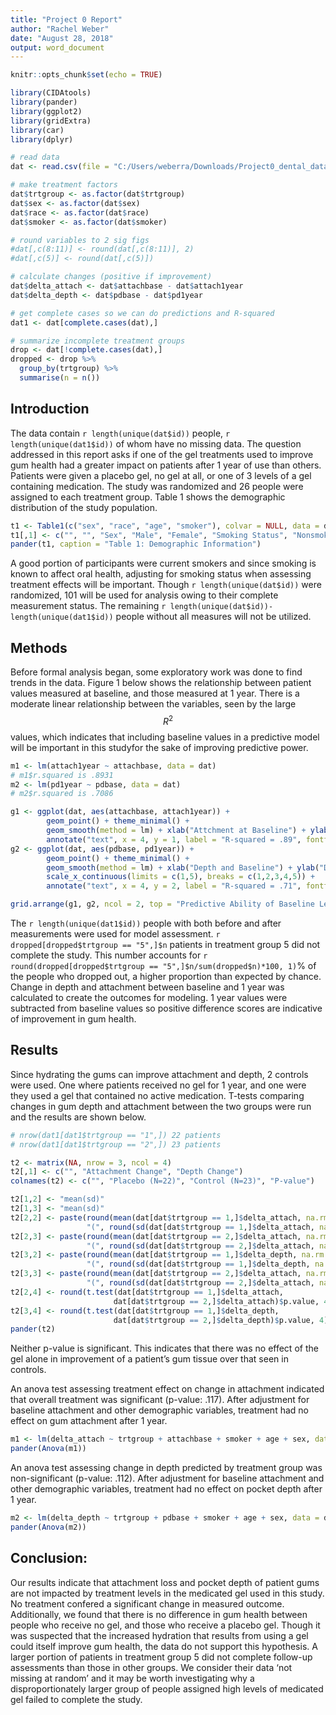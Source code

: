 ---
title: "Project 0 Report"
author: "Rachel Weber"
date: "August 28, 2018"
output: word_document
---

```{r setup, include=FALSE}
knitr::opts_chunk$set(echo = TRUE)

library(CIDAtools)
library(pander)
library(ggplot2)
library(gridExtra)
library(car)
library(dplyr)
```

```{r, echo = F}
# read data
dat <- read.csv(file = "C:/Users/weberra/Downloads/Project0_dental_data.csv", header = T)

# make treatment factors
dat$trtgroup <- as.factor(dat$trtgroup)
dat$sex <- as.factor(dat$sex)
dat$race <- as.factor(dat$race)
dat$smoker <- as.factor(dat$smoker)

# round variables to 2 sig figs
#dat[,c(8:11)] <- round(dat[,c(8:11)], 2)
#dat[,c(5)] <- round(dat[,c(5)])

# calculate changes (positive if improvement)
dat$delta_attach <- dat$attachbase - dat$attach1year
dat$delta_depth <- dat$pdbase - dat$pd1year

# get complete cases so we can do predictions and R-squared
dat1 <- dat[complete.cases(dat),]

# summarize incomplete treatment groups
drop <- dat[!complete.cases(dat),]
dropped <- drop %>% 
  group_by(trtgroup) %>% 
  summarise(n = n())

```

## Introduction

The data contain `r length(unique(dat$id))` people, `r length(unique(dat1$id))` of whom have no missing data. The question addressed in this report asks if one of the gel treatments used to improve gum health had a greater impact on patients after 1 year of use than others. Patients were given a placebo gel, no gel at all, or one of 3 levels of a gel containing medication. The study was randomized and 26 people were assigned to each treatment group. Table 1 shows the demographic distribution of the study population.

```{r, echo = F}
t1 <- Table1(c("sex", "race", "age", "smoker"), colvar = NULL, data = dat, verbose = T)
t1[,1] <- c("", "", "Sex", "Male", "Female", "Smoking Status", "Nonsmoker", "Smoker", "Missing", "Race", "Native American", "African American", "Asian", "White", "", "Age", "Missing")
pander(t1, caption = "Table 1: Demographic Information")
```

A good portion of participants were current smokers and since smoking is known to affect oral health, adjusting for smoking status when assessing treatment effects will be important.  Though `r length(unique(dat$id))` were randomized, 101 will be used for analysis owing to their complete measurement status. The remaining `r length(unique(dat$id))-length(unique(dat1$id))` people without all measures will not be utilized.

## Methods
Before formal analysis began, some exploratory work was done to find trends in the data. Figure 1 below shows the relationship between patient values measured at baseline, and those measured at 1 year. There is a moderate linear relationship between the variables, seen by the large $$R^2$$ values, which indicates that including baseline values in a predictive model will be important in this studyfor the sake of improving predictive power.

```{r, echo = F}
m1 <- lm(attach1year ~ attachbase, data = dat)
# m1$r.squared is .8931
m2 <- lm(pd1year ~ pdbase, data = dat)
# m2$r.squared is .7086

g1 <- ggplot(dat, aes(attachbase, attach1year)) + 
        geom_point() + theme_minimal() +
        geom_smooth(method = lm) + xlab("Attchment at Baseline") + ylab("Attachment at 1 year") +
        annotate("text", x = 4, y = 1, label = "R-squared = .89", fontface = 1)
g2 <- ggplot(dat, aes(pdbase, pd1year)) + 
        geom_point() + theme_minimal() +
        geom_smooth(method = lm) + xlab("Depth and Baseline") + ylab("Depth at 1 year") +
        scale_x_continuous(limits = c(1,5), breaks = c(1,2,3,4,5)) +
        annotate("text", x = 4, y = 2, label = "R-squared = .71", fontface = 1)

grid.arrange(g1, g2, ncol = 2, top = "Predictive Ability of Baseline Levels")
```
The `r length(unique(dat1$id))` people with both before and after measurements were used for model assessment. `r dropped[dropped$trtgroup == "5",]$n` patients in treatment group 5 did not complete the study. This number accounts for `r round(dropped[dropped$trtgroup == "5",]$n/sum(dropped$n)*100, 1)`% of the people who dropped out, a higher proportion than expected by chance. 
Change in depth and attachment between baseline and 1 year was calculated to create the outcomes for modeling. 1 year values were subtracted from baseline values so positive difference scores are indicative of improvement in gum health.

## Results

Since hydrating the gums can improve attachment and depth, 2 controls were used. One where patients received no gel for 1 year, and one were they used a gel that contained no active medication. T-tests comparing changes in gum depth and attachment between the two groups were run and the results are shown below.
```{r, echo = F, warning = F}
# nrow(dat1[dat1$trtgroup == "1",]) 22 patients
# nrow(dat1[dat1$trtgroup == "2",]) 23 patients

t2 <- matrix(NA, nrow = 3, ncol = 4)
t2[,1] <- c("", "Attachment Change", "Depth Change")
colnames(t2) <- c("", "Placebo (N=22)", "Control (N=23)", "P-value")

t2[1,2] <- "mean(sd)"
t2[1,3] <- "mean(sd)"
t2[2,2] <- paste(round(mean(dat[dat$trtgroup == 1,]$delta_attach, na.rm = T), 2),
                 "(", round(sd(dat[dat$trtgroup == 1,]$delta_attach, na.rm = T), 2),")", sep="")
t2[2,3] <- paste(round(mean(dat[dat$trtgroup == 2,]$delta_attach, na.rm = T), 2),
                 "(", round(sd(dat[dat$trtgroup == 2,]$delta_attach, na.rm = T), 2),")", sep="")
t2[3,2] <- paste(round(mean(dat[dat$trtgroup == 1,]$delta_depth, na.rm = T), 2),
                 "(", round(sd(dat[dat$trtgroup == 1,]$delta_depth, na.rm = T), 2),")", sep="")
t2[3,3] <- paste(round(mean(dat[dat$trtgroup == 2,]$delta_attach, na.rm = T), 2),
                 "(", round(sd(dat[dat$trtgroup == 2,]$delta_attach, na.rm = T), 2),")", sep="")
t2[2,4] <- round(t.test(dat[dat$trtgroup == 1,]$delta_attach, 
                       dat[dat$trtgroup == 2,]$delta_attach)$p.value, 4)
t2[3,4] <- round(t.test(dat[dat$trtgroup == 1,]$delta_depth, 
                       dat[dat$trtgroup == 2,]$delta_depth)$p.value, 4)
pander(t2)
```

Neither p-value is significant. This indicates that there was no effect of the gel alone in improvement of a patient's gum tissue over that seen in controls.

An anova test assessing treatment effect on change in attachment indicated that overall treatment was significant (p-value: .117). After adjustment for baseline attachment and other demographic variables, treatment had no effect on gum attachment after 1 year.

```{r, echo = F}
m1 <- lm(delta_attach ~ trtgroup + attachbase + smoker + age + sex, data = dat)
pander(Anova(m1))
```

An anova test assessing change in depth predicted by treatment group was non-significant (p-value: .112). After adjustment for baseline attachment and other demographic variables, treatment had no effect on pocket depth after 1 year.

```{r, echo = F}
m2 <- lm(delta_depth ~ trtgroup + pdbase + smoker + age + sex, data = dat)
pander(Anova(m2))
```

## Conclusion:
Our results indicate that attachment loss and pocket depth of patient gums are not impacted by treatment levels in the medicated gel used in this study. No treatment confered a significant change in measured outcome. Additionally, we found that there is no difference in gum health between people who receive no gel, and those who receive a placebo gel. Though it was suspected that the increased hydration that results from using a gel could itself improve gum health, the data do not support this hypothesis.
A larger portion of patients in treatment group 5 did not complete follow-up assessments than those in other groups. We consider their data 'not missing at random' and it may be worth investigating why a disproportionately larger group of people assigned high levels of medicated gel failed to complete the study. 

